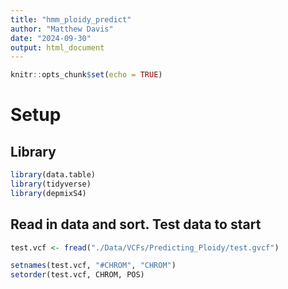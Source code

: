 ```yaml
---
title: "hmm_ploidy_predict"
author: "Matthew Davis"
date: "2024-09-30"
output: html_document
---
```


```r
knitr::opts_chunk$set(echo = TRUE)
```

# Setup
## Library
```r
library(data.table)
library(tidyverse)
library(depmixS4)
```

## Read in data and sort. Test data to start
```r
test.vcf <- fread("./Data/VCFs/Predicting_Ploidy/test.gvcf")

setnames(test.vcf, "#CHROM", "CHROM")
setorder(test.vcf, CHROM, POS)
```

